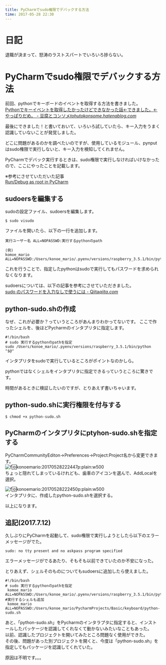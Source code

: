 ```yaml
---
title: PyCharmでsudo権限でデバックする方法
time: 2017-05-28 22:30
---
```


# 日記

退職が決まって、怒涛のラストスパートでいろいろ捗らない。

# PyCharmでsudo権限でデバックする方法

前回、pythonでキーボードのイベントを取得する方法を書きました。  
[Pythonでキーイベントを取得したかったけどできなかった話←できました。←やっぱりだめ。 - 豆腐とコンソメ](http://tohutokonsome.hatenablog.com/entry/2017/05/22/002531)<cite class="hatena-citation"><a href="http://tohutokonsome.hatenablog.com/entry/2017/05/22/002531">tohutokonsome.hatenablog.com</a></cite>

最後にできました！と書いておいて、いろいろ試していたら、キー入力をうまく認識していないことが発覚しました。

どこに問題があるのかを調べたいのですが、使用しているモジュール、pynputはsudo権限で実行しないと、キー入力を検知してくれません。

PyCharmでデバック実行するときは、sudo権限で実行しなければいけなかったので、ここにやったことを記載します。

※参考にさせていただいた記事  
[Run/Debug as root in PyCharm](https://esmithy.net/2015/05/05/rundebug-as-root-in-pycharm/)

## sudoersを編集する

sudoの設定ファイル、sudoersを編集します。

```
$ sudo visudo
```

ファイルを開いたら、以下の一行を追加します。

```
実行ユーザー名 ALL=NOPASSWD:実行するpythonのpath

(例)
komoe_mario ALL=NOPASSWD:/Users/konoe_mario/.pyenv/versions/raspberry_3.5.1/bin/python
```

これを行うことで、指定したpythonはsudoで実行してもパスワードを求められなくなります。

sudoersについては、以下の記事を参考にさせていただきました。  
[sudo のパスワードを入力なしで使うには - Qiita](http://qiita.com/RyodoTanaka/items/e9b15d579d17651650b7)<cite class="hatena-citation"><a href="http://qiita.com/RyodoTanaka/items/e9b15d579d17651650b7">qiita.com</a></cite>

## python-sudo.shの作成

なぜ、これが必要か？っていうところがあんまりわかってないです。 ここで作ったシェルを、後ほどPycharmのインタプリタに指定します。

```
#!/bin/bash
# sudo 実行するpythonのpathを指定
sudo /Users/konoe_mario/.pyenv/versions/raspberry_3.5.1/bin/python "$@"
```

インタプリタをsudoで実行しているところがポイントなのかしら。

pythonではなくシェルをインタプリタに指定できるっていうところに驚きです。

時間があるときに検証したいのですが、とりあえず書いちゃいます。

## python-sudo.shに実行権限を付与する

```
$ chmod +x python-sudo.sh
```

## PyCharmのインタプリタにptyhon-sudo.shを指定する

PyCharmCommunityEditon-\>Preferences-\>Project:Project名から変更できます。  
 ![f:id:konoemario:20170528222447p:plain:w500](https://cdn-ak.f.st-hatena.com/images/fotolife/k/konoemario/20170528/20170528222447.png "f:id:konoemario:20170528222447p:plain:w500")  
ちょっと隠れてしまっているけれども、歯車のアイコンを選んで、AddLocalを選択。

![f:id:konoemario:20170528222450p:plain:w500](https://cdn-ak.f.st-hatena.com/images/fotolife/k/konoemario/20170528/20170528222450.png "f:id:konoemario:20170528222450p:plain:w500")  
インタプリタに、作成したpython-sudo.shを選択する。

以上になります。

## 追記(2017.7.12)

久しぶりにPyCharmを起動して、sudo権限で実行しようとしたら以下のエラーメッセージがでた。

```
sudo: no tty present and no askpass program specified
```

エラーメッセージがでるあたり、そもそも以前できていたのか不安になった。

とりあえず、シェルそのものについてもsudoersに追加したら使えました。

```
#!/bin/bash
# sudo 実行するpythonのpathを指定
 komoe_mario ALL=NOPASSWD:/Users/konoe_mario/.pyenv/versions/raspberry_3.5.1/bin/python
#実行するシェルも追加
 komoe_mario ALL=NOPASSWD:/Users/konoe_mario/PycharmProjects/Basic/keyboard/python-sudo.sh
```

あと、「python-sudo.sh」をPycharmのインタラプタに指定すると、インストールしたパッケージを認識してくれなくて動かないみたいなこともあった。  
以前、認識したプロジェクトを開いてみたところ問題なく使用ができた。  
その後、問題があった別プロジェクトを開くと、今度は「python-sudo.sh」を指定してもパッケージを認識してくれていた。

原因は不明です。。。
